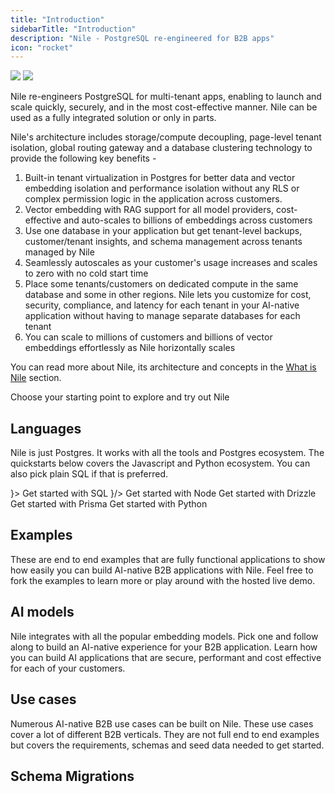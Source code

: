 ```yaml
---
title: "Introduction"
sidebarTitle: "Introduction"
description: "Nile - PostgreSQL re-engineered for B2B apps"
icon: "rocket"
---
```


<Frame>
  <img
    className="block dark:hidden"
    src="/images/welcomebanner.png"
  />
  <img
    className="hidden dark:block"
    src="/images/welcomebanner.png"
  />
</Frame>

Nile re-engineers PostgreSQL for multi-tenant apps, enabling to launch and scale quickly, securely, and in the most cost-effective manner. Nile can be used as a fully integrated solution or only in parts.

Nile's architecture includes storage/compute decoupling, page-level tenant isolation, global routing gateway and a database clustering technology to provide the following key benefits -

1. Built-in tenant virtualization in Postgres for better data and vector embedding isolation and performance isolation without any RLS or complex permission logic in the application across customers.
2. Vector embedding with RAG support for all model providers, cost-effective and auto-scales to billions of embeddings across customers
3. Use one database in your application but get tenant-level backups, customer/tenant insights, and schema management across tenants managed by Nile
4. Seamlessly autoscales as your customer's usage increases and scales to zero with no cold start time
5. Place some tenants/customers on dedicated compute in the same database and some in other regions. Nile lets you customize for cost, security, compliance, and latency for each tenant in your AI-native application without having to manage separate databases for each tenant
6. You can scale to millions of customers and billions of vector embeddings effortlessly as Nile horizontally scales

You can read more about Nile, its architecture and concepts in the [What is Nile](https://website-git-fixlanding-niledatabase.vercel.app/docs/getting-started/what_is_nile) section.

Choose your starting point to explore and try out Nile

## Languages

Nile is just Postgres. It works with all the tools and Postgres ecosystem. The quickstarts below covers the Javascript and Python ecosystem. You can also pick plain SQL if that is preferred.

<CardGroup cols={3}>
  <Card title="SQL" icon=icon={<svg width="800px" height="800px" viewBox="0 0 32 32" xmlns="http://www.w3.org/2000/svg"><title>file_type_pgsql</title><path d="M29.507,18.773a1.378,1.378,0,0,0-1.144-.921,2.619,2.619,0,0,0-.913.051,8.2,8.2,0,0,1-1.406.185,27.125,27.125,0,0,0,2.872-6.83c.953-3.689.444-5.369-.151-6.13A8.239,8.239,0,0,0,22.121,2a11.773,11.773,0,0,0-3.453.484A12.858,12.858,0,0,0,16.648,2.3a6.565,6.565,0,0,0-3.518.867,16.039,16.039,0,0,0-2.484-.624,7.694,7.694,0,0,0-5.819.924C3.093,4.691,2.289,6.819,2.438,9.792A36.351,36.351,0,0,0,3.844,16.33a22.579,22.579,0,0,0,1.514,3.863A4.786,4.786,0,0,0,7.8,22.742a2.4,2.4,0,0,0,2.379-.516,2.08,2.08,0,0,0,.5.43,3.328,3.328,0,0,0,.944.4,5.069,5.069,0,0,0,3.3-.2c.006.171.011.335.014.477.006.229.013.454.021.665a11.641,11.641,0,0,0,.441,3.3c.016.043.037.107.059.176a3.975,3.975,0,0,0,.991,1.745,2.955,2.955,0,0,0,2.09.777,4.7,4.7,0,0,0,.977-.109A4.592,4.592,0,0,0,22.607,28.1c.811-1.155,1.206-2.894,1.277-5.635.009-.078.018-.152.026-.222l.017-.145.191.017.049,0a7.562,7.562,0,0,0,3.163-.548c.631-.293,2.654-1.361,2.177-2.8"/><path d="M27.689,19.053c-3.163.652-3.38-.418-3.38-.418C27.648,13.68,29.044,7.39,27.839,5.851c-3.286-4.2-8.975-2.213-9.07-2.162l-.031.006a11.28,11.28,0,0,0-2.11-.22,5.212,5.212,0,0,0-3.34,1S3.14.294,3.612,9.733c.1,2.008,2.878,15.194,6.191,11.211,1.211-1.456,2.381-2.688,2.381-2.688a3.071,3.071,0,0,0,2.006.512l.057-.048a2.21,2.21,0,0,0,.023.567c-.854.954-.6,1.121-2.309,1.472-1.726.356-.712.989-.05,1.155a3.508,3.508,0,0,0,3.915-1.272l-.05.2c.334.268.569,1.742.53,3.079a8.481,8.481,0,0,0,.2,2.971c.264.717.526,2.329,2.769,1.849a3.307,3.307,0,0,0,2.98-3.179c.1-1.234.313-1.052.326-2.155l.174-.522c.2-1.673.032-2.213,1.186-1.962l.281.025a6.4,6.4,0,0,0,2.615-.44c1.406-.652,2.239-1.742.853-1.455h0" style="fill:#336791"/><path d="M13.882,10.631a.981.981,0,0,0-.674.1.247.247,0,0,0-.1.164.48.48,0,0,0,.117.314.881.881,0,0,0,.559.349.637.637,0,0,0,.09.006.725.725,0,0,0,.687-.467c.035-.248-.326-.414-.676-.463m9.442.008c-.027-.195-.374-.25-.7-.2s-.647.194-.62.389a.667.667,0,0,0,.62.411.592.592,0,0,0,.083-.006.8.8,0,0,0,.451-.247.5.5,0,0,0,.169-.343" style="fill:#fff"/><path d="M28.741,18.979c-.121-.365-.509-.482-1.154-.349-1.915.4-2.6.121-2.826-.044a26.327,26.327,0,0,0,3.373-7.565,14.374,14.374,0,0,0,.5-3.253,3.513,3.513,0,0,0-.509-2.2,7.482,7.482,0,0,0-6.049-2.825,10.363,10.363,0,0,0-3.5.551,8.717,8.717,0,0,0-1.968-.253,5.684,5.684,0,0,0-3.372.929,15.051,15.051,0,0,0-2.74-.718,6.978,6.978,0,0,0-5.242.805c-1.5,1.064-2.2,2.966-2.061,5.653a35.489,35.489,0,0,0,1.373,6.348c1.07,3.505,2.233,5.49,3.457,5.9a1.548,1.548,0,0,0,.491.081,2.049,2.049,0,0,0,1.563-.886q1.042-1.25,2.155-2.438a3.472,3.472,0,0,0,1.55.417l0,.042q-.14.166-.273.338c-.375.475-.452.574-1.658.823-.343.071-1.254.259-1.267.9-.014.7,1.077.991,1.2,1.022a5.144,5.144,0,0,0,1.249.162,3.634,3.634,0,0,0,2.5-.934,23.674,23.674,0,0,0,.381,5.684,2.854,2.854,0,0,0,2.729,2.1,4.378,4.378,0,0,0,.917-.1,3.462,3.462,0,0,0,3.156-3.212c.177-1.026.481-3.475.624-4.789a3.859,3.859,0,0,0,1.11.137,6.6,6.6,0,0,0,2.519-.48c.712-.331,2-1.141,1.763-1.846ZM24.051,10.1a7.968,7.968,0,0,1-.116,1.107,10.229,10.229,0,0,0-.14,1.3,9.859,9.859,0,0,0,.1,1.47,5.236,5.236,0,0,1-.229,2.986,3.882,3.882,0,0,1-.207-.426c-.058-.141-.185-.368-.359-.681-.68-1.22-2.274-4.078-1.458-5.244.243-.347.86-.7,2.408-.512ZM22.174,3.531a6.617,6.617,0,0,1,5.334,2.522c.975,1.245-.1,6.912-3.205,11.8l-.094-.119-.039-.049a5.524,5.524,0,0,0,.506-3.8,9.114,9.114,0,0,1-.1-1.352,9.572,9.572,0,0,1,.131-1.206,7.614,7.614,0,0,0,.123-1.493.619.619,0,0,0,.013-.21,8.381,8.381,0,0,0-1.912-3.6,8.61,8.61,0,0,0-3.039-2.284,10.246,10.246,0,0,1,2.28-.214ZM9.479,20.654c-.627.754-1.061.61-1.2.562-.928-.31-2.006-2.272-2.955-5.384a35.167,35.167,0,0,1-1.34-6.159c-.12-2.4.462-4.074,1.73-4.974,2.063-1.463,5.456-.587,6.819-.143-.02.019-.04.037-.059.057-2.237,2.259-2.184,6.119-2.178,6.355,0,.091.007.22.018.4a15.969,15.969,0,0,1-.081,3.226A4.08,4.08,0,0,0,11.3,18.007q.133.138.278.262c-.383.41-1.216,1.318-2.1,2.385Zm2.39-3.19a3.3,3.3,0,0,1-.865-2.764,16.7,16.7,0,0,0,.087-3.381c-.006-.095-.011-.178-.014-.243A4.3,4.3,0,0,1,14,10.223a1.188,1.188,0,0,1,.918,1.026c.646,2.989.085,4.234-.365,5.235-.093.206-.181.4-.255.6l-.058.156a10.218,10.218,0,0,0-.368,1.109,2.788,2.788,0,0,1-2-.887Zm.113,4.03a1.733,1.733,0,0,1-.523-.225,2.553,2.553,0,0,1,.557-.166c1.418-.292,1.637-.5,2.116-1.105.11-.139.234-.3.406-.489h0c.256-.287.374-.238.586-.15a.829.829,0,0,1,.408.525.585.585,0,0,1-.05.491A3.1,3.1,0,0,1,11.983,21.495ZM19.406,28.4a2.113,2.113,0,0,1-2.754-1.526,31.129,31.129,0,0,1-.3-6.853.392.392,0,0,0-.017-.124,1.643,1.643,0,0,0-.048-.23,1.589,1.589,0,0,0-.862-1.034,1.216,1.216,0,0,0-.793-.1,9.586,9.586,0,0,1,.342-1.022l.058-.157c.066-.177.148-.36.235-.554.471-1.047,1.117-2.482.416-5.722a2.044,2.044,0,0,0-2.468-1.669A5.694,5.694,0,0,0,11.328,10c-.078.04-.15.078-.216.115A8.244,8.244,0,0,1,13.03,5.163,4.711,4.711,0,0,1,16.6,3.827,7.567,7.567,0,0,1,22.381,6.59,8.774,8.774,0,0,1,23.963,9.3c-1.463-.149-2.458.14-2.962.861-1.1,1.568.6,4.612,1.416,6.075.15.268.279.5.319.6a5.432,5.432,0,0,0,.861,1.387c.077.1.152.189.208.271-.443.128-1.239.423-1.166,1.9-.058.74-.474,4.205-.686,5.43-.279,1.617-.874,2.22-2.548,2.579Zm7.242-8.288a5.714,5.714,0,0,1-1.931.4,2.422,2.422,0,0,1-1.3-.167c-.045-.919.3-1.015.66-1.117.057-.016.112-.032.166-.05a1.353,1.353,0,0,0,.11.08c.639.422,1.78.467,3.39.135l.018,0a4.334,4.334,0,0,1-1.116.72Z" style="fill:#fff"/></svg>}>
    Get started with SQL
  </Card>
  <Card title="NextJS" icon={<svg width="800px" height="800px" viewBox="0 0 256 256" version="1.1" xmlns="http://www.w3.org/2000/svg" xmlns:xlink="http://www.w3.org/1999/xlink" preserveAspectRatio="xMidYMid">
   <path d="M119.616813,0.0688905149 C119.066276,0.118932037 117.314565,0.294077364 115.738025,0.419181169 C79.3775171,3.69690087 45.3192571,23.3131775 23.7481916,53.4631946 C11.7364614,70.2271045 4.05395894,89.2428829 1.15112414,109.384595 C0.12512219,116.415429 0,118.492153 0,128.025062 C0,137.557972 0.12512219,139.634696 1.15112414,146.665529 C8.10791789,194.730411 42.3163245,235.11392 88.7116325,250.076335 C97.0197458,252.753556 105.778299,254.580072 115.738025,255.680985 C119.616813,256.106338 136.383187,256.106338 140.261975,255.680985 C157.453763,253.779407 172.017986,249.525878 186.382014,242.194795 C188.584164,241.068861 189.00958,240.768612 188.709286,240.518404 C188.509091,240.36828 179.124927,227.782837 167.86393,212.570214 L147.393939,184.922273 L121.743891,146.965779 C107.630108,126.098464 96.0187683,109.034305 95.9186706,109.034305 C95.8185728,109.009284 95.7184751,125.873277 95.6684262,146.465363 C95.5933529,182.52028 95.5683284,183.971484 95.1178886,184.82219 C94.4672532,186.048207 93.9667644,186.548623 92.915738,187.099079 C92.114956,187.499411 91.4142717,187.574474 87.6355816,187.574474 L83.3063539,187.574474 L82.1552297,186.848872 C81.4044966,186.373477 80.8539589,185.747958 80.4785924,185.022356 L79.9530792,183.896422 L80.0031281,133.729796 L80.0782014,83.5381493 L80.8539589,82.5623397 C81.25435,82.0369037 82.1051808,81.3613431 82.7057674,81.0360732 C83.7317693,80.535658 84.1321603,80.4856165 88.4613881,80.4856165 C93.5663734,80.4856165 94.4172043,80.6857826 95.7434995,82.1369867 C96.1188661,82.5373189 110.007429,103.454675 126.623656,128.650581 C143.239883,153.846488 165.962072,188.250034 177.122972,205.139048 L197.392766,235.839522 L198.418768,235.163961 C207.502639,229.259062 217.112023,220.852086 224.719453,212.09482 C240.910264,193.504394 251.345455,170.835585 254.848876,146.665529 C255.874878,139.634696 256,137.557972 256,128.025062 C256,118.492153 255.874878,116.415429 254.848876,109.384595 C247.892082,61.3197135 213.683675,20.9362052 167.288368,5.97379012 C159.105376,3.32158945 150.396872,1.49507389 140.637341,0.394160408 C138.234995,0.143952798 121.693842,-0.131275573 119.616813,0.0688905149 L119.616813,0.0688905149 Z M172.017986,77.4831252 C173.219159,78.0836234 174.195112,79.2345784 174.545455,80.435575 C174.74565,81.0861148 174.795699,94.9976579 174.74565,126.348671 L174.670577,171.336 L166.73783,159.17591 L158.780059,147.01582 L158.780059,114.313685 C158.780059,93.1711423 158.880156,81.2862808 159.030303,80.7108033 C159.430694,79.3096407 160.306549,78.2087272 161.507722,77.5581875 C162.533724,77.0327515 162.909091,76.98271 166.837928,76.98271 C170.541544,76.98271 171.19218,77.0327515 172.017986,77.4831252 Z" fill="#000000">
   </path>
    </svg>}/>
  <Card title="Node" icon="square-3">
    Get started with Node
  </Card>
  <Card title="Drizzle" icon="square-4">
    Get started with Drizzle
  </Card>
  <Card title="Prisma" icon="square-5">
    Get started with Prisma
  </Card>
  <Card title="Python" icon="square-6">
    Get started with Python
  </Card>
</CardGroup>

## Examples

These are end to end examples that are fully functional applications to show how easily you can build AI-native B2B applications with Nile. Feel free to fork the examples to learn more or play around with the hosted live demo.

<Cards>
  <Card
    file="./examples/chat_with_pdf.mdx"
    root="getting-started"
    icon="chat.svg"
  />
  <Card
    file="./examples/code_assistant.mdx"
    root="getting-started"
    icon="vector.png"
  />
  <Card
    file="./examples/task_genius.mdx"
    root="getting-started"
    icon="taskgenius2.png"
  />
  <Card
    file="./examples/sales_insight.mdx"
    root="getting-started"
    icon="lead.svg"
  />
</Cards>

## AI models

Nile integrates with all the popular embedding models. Pick one and follow along to build an AI-native experience for your B2B application. Learn how you can build AI applications that are secure, performant and cost effective for each of your customers.

<Cards>
  <Card
    file="./embedding_models/cohere.mdx"
    root="ai-embeddings"
    icon="cohere.svg"
  />
  <Card
    file="./embedding_models/open_ai.mdx"
    root="ai-embeddings"
    icon="open_ai.svg"
  />
  <Card
    file="./embedding_models/fireworks.mdx"
    root="ai-embeddings"
    icon="fireworks.svg"
  />
  <Card
    file="./embedding_models/google.mdx"
    root="ai-embeddings"
    icon="google_ai.svg"
  />
  <Card
    file="./embedding_models/deepinfra.mdx"
    root="ai-embeddings"
    icon="deepinfra.svg"
  />
  <Card
    file="./embedding_models/voyage.mdx"
    root="ai-embeddings"
    icon="voyage.svg"
  />
</Cards>

## Use cases

Numerous AI-native B2B use cases can be built on Nile. These use cases cover a lot of different B2B verticals. They are not full end to end examples but covers the requirements, schemas and seed data needed to get started.

<Cards>
  <Card
    file="./usecases/lead-management.mdx"
    root="getting-started"
    icon="lead.svg"
  />
  <Card
    file="./usecases/issue-tracking.mdx"
    root="getting-started"
    icon="issue.svg"
  />
  <Card file="./usecases/slack.mdx" root="getting-started" icon="slack.webp" />
  <Card
    file="./usecases/expensify.mdx"
    root="getting-started"
    icon="expensify.svg"
  />
  <Card
    file="./usecases/tripactions.mdx"
    root="getting-started"
    icon="tripactions.png"
  />
  <Card
    file="./usecases/schoology.mdx"
    root="getting-started"
    icon="schoology.png"
  />
  <Card
    file="./usecases/legal.mdx"
    root="getting-started"
    icon="legalicon.svg"
  />
  <Card
    file="./usecases/support.mdx"
    root="getting-started"
    icon="supporticon.svg"
  />
  <Card file="./usecases/hiring.mdx" root="getting-started" icon="hiring.svg" />
  <Card
    file="./usecases/marketing.mdx"
    root="getting-started"
    icon="marketing.svg"
  />
  <Card file="./usecases/hr.mdx" root="getting-started" icon="hr.svg" />
  <Card file="./usecases/notion.mdx" root="getting-started" icon="notion.svg" />
  <Card file="./usecases/health.mdx" root="getting-started" icon="health.svg" />
  <Card
    file="./usecases/scheduler.mdx"
    root="getting-started"
    icon="scheduler.svg"
  />
  <Card
    file="./usecases/accounts.mdx"
    root="getting-started"
    icon="accounts.svg"
  />
  <Card file="./usecases/supply.mdx" root="getting-started" icon="supply.svg" />
  <Card
    file="./usecases/feedback.mdx"
    root="getting-started"
    icon="feedback.svg"
  />
  <Card
    file="./usecases/onboarding.mdx"
    root="getting-started"
    icon="onboarding.svg"
  />
</Cards>

## Schema Migrations

<Cards>
  <Card
    file="./schema_migrations/drizzle.mdx"
    root="getting-started"
    icon="drizzle.svg"
  />
  <Card
    file="./schema_migrations/prisma.mdx"
    root="getting-started"
    icon="prisma.svg"
  />
  <Card
    file="./schema_migrations/sqlalchemy.mdx"
    root="getting-started"
    icon="python.svg"
  />
  <Card
    file="./schema_migrations/django.mdx"
    root="getting-started"
    icon="django_white.svg"
  />
</Cards>
